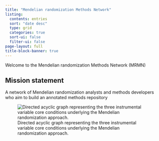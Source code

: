 ```yaml
---
title: "Mendelian randomization Methods Network"
listing:
  contents: entries
  sort: "date desc"
  type: grid
  categories: true
  sort-ui: false
  filter-ui: false
page-layout: full
title-block-banner: true
---
```


Welcome to the Mendelian randomization Methods Network (MRMN)

::: {.callout-note icon=false}

## Mission statement

A network of Mendelian randomization analysts and methods developers who aim to build an annotated methods repository

:::

![Directed acyclic graph representing the three instrumental variable core conditions underlying the Mendelian randomization approach.](img/mr-dag-violations.excalidraw.png){fig-alt="The instrumental variable core conditions represented as a directed acyclic graph. The picture is made up of arrows and words. The arrows represent the relationships between the variables in the model; the words represent the variables in the model."}
